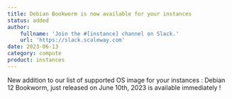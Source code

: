```yaml
---
title: Debian Bookworm is now available for your instances
status: added
author:
    fullname: 'Join the #[instance] channel on Slack.'
    url: 'https://slack.scaleway.com'
date: 2023-06-13
category: compute
product: instances
---
```


New addition to our list of supported OS image for your instances : Debian 12 Bookworm, just released on June 10th, 2023 is available immediately !

